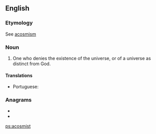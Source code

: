 ==English==

===Etymology===
See [[acosmism]]

===Noun===
{{en-noun}}

# One who denies the existence of the universe, or of a universe as distinct from God.

====Translations====
{{trans-top|one who denies the existence of a universe as distinct from God}}
* Portuguese: {{t|pt|acosmista|m-f}}
{{trans-mid}}
{{trans-bottom}}

===Anagrams===
* {{l|en|massicot}}
* {{l|en|somatics}}

[[ps:acosmist]]